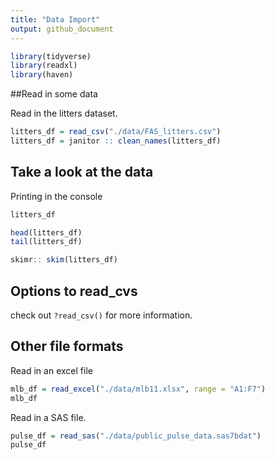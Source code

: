 ```yaml
---
title: "Data Import"
output: github_document
---
```


```r
library(tidyverse)
library(readxl)
library(haven)
```

##Read in some data

Read in the litters dataset.

```r
litters_df = read_csv("./data/FAS_litters.csv")
litters_df = janitor :: clean_names(litters_df)
```

## Take a look at the data

Printing in the console
```r
litters_df
```

```r
head(litters_df)
tail(litters_df)
```

```r
skimr:: skim(litters_df)
```

## Options to read_cvs

check out `?read_csv()` for more information.

## Other file formats

Read in an excel file

```r
mlb_df = read_excel("./data/mlb11.xlsx", range = "A1:F7")
mlb_df
```

Read in a SAS file.
```r
pulse_df = read_sas("./data/public_pulse_data.sas7bdat")
pulse_df
```





